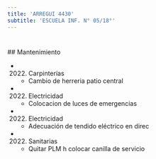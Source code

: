 ```yaml
---
title: 'ARREGUI 4430'
subtitle: 'ESCUELA INF. N° 05/18°'
---
```


#


 ## Mantenimiento

*  (2022) Carpinterías 
    + Cambio de herreria patio central

*  (2022) Electricidad 
    + Colocacion de luces de emergencias

*  (2022) Electricidad 
    + Adecuación de tendido eléctrico en direc

*  (2022) Sanitarias 
    + Quitar PLM h colocar canilla de servicio



